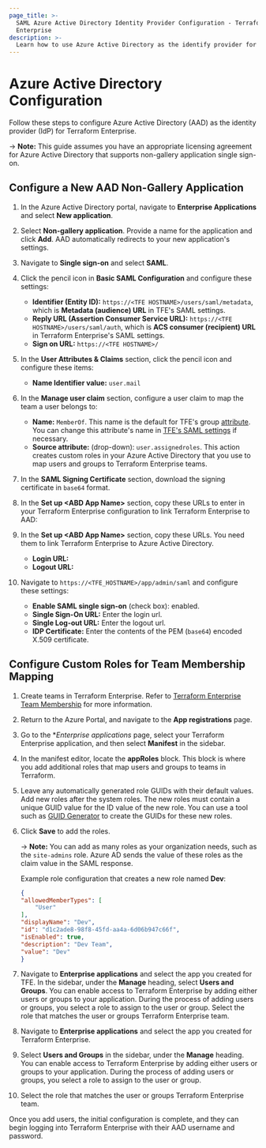 ```yaml
---
page_title: >-
  SAML Azure Active Directory Identity Provider Configuration - Terraform
  Enterprise
description: >-
  Learn how to use Azure Active Directory as the identify provider for Terraform Enterprise.
---
```


# Azure Active Directory Configuration

Follow these steps to configure Azure Active Directory (AAD) as the identity provider (IdP) for Terraform Enterprise.

-> **Note:** This guide assumes you have an appropriate licensing agreement for Azure Active Directory that supports non-gallery application single sign-on.

## Configure a New AAD Non-Gallery Application

1. In the Azure Active Directory portal, navigate to **Enterprise Applications** and select **New application**.

1. Select **Non-gallery application**. Provide a name for the application and click **Add**. AAD automatically redirects to your new application's settings.

1. Navigate to **Single sign-on** and select **SAML**.

1. Click the pencil icon in **Basic SAML Configuration** and configure these settings:
   - **Identifier (Entity ID):** `https://<TFE HOSTNAME>/users/saml/metadata`, which is **Metadata (audience) URL** in TFE's SAML settings.
   - **Reply URL (Assertion Consumer Service URL):** `https://<TFE HOSTNAME>/users/saml/auth`, which is **ACS consumer (recipient) URL** in Terraform Enterprise's SAML settings.
   - **Sign on URL:** `https://<TFE HOSTNAME>/`

1. In the **User Attributes & Claims** section, click the pencil icon and configure these items:
   - **Name Identifier value:** `user.mail`

1. In the **Manage user claim** section, configure a user claim to map the team a user belongs to:
   - **Name:** `MemberOf`. This name is the default for TFE's group [attribute](/terraform/enterprise/saml/attributes). You can change this attribute's name in [TFE's SAML settings](/terraform/enterprise/saml/configuration) if necessary.
   - **Source attribute:** (drop-down): `user.assignedroles`. This action creates custom roles in your Azure Active Directory that you use to map users and groups to Terraform Enterprise teams.

1. In the **SAML Signing Certificate** section, download the signing certificate in `base64` format.

1. In the **Set up &lt;ABD App Name&gt;** section, copy these URLs to enter in your Terraform Enterprise configuration to link Terraform Enterprise to AAD:

1. In the **Set up &lt;ABD App Name&gt;** section, copy these URLs. You need them to link Terraform Enterprise to Azure Active Directory.
   - **Login URL:**
   - **Logout URL:**

1. Navigate to `https://<TFE_HOSTNAME>/app/admin/saml` and configure these settings:
   - **Enable SAML single sign-on** (check box): enabled.
   - **Single Sign-On URL:** Enter the login url.
   - **Single Log-out URL:** Enter the logout url.
   - **IDP Certificate:** Enter the contents of the PEM (`base64`) encoded X.509 certificate.

## Configure Custom Roles for Team Membership Mapping

1. Create teams in Terraform Enterprise. Refer to [Terraform Enterprise Team Membership](/terraform/enterprise/saml/team-membership) for more information.

1. Return to the Azure Portal, and navigate to the **App registrations** page.

1. Go to the **Enterprise applications* page, select your Terraform Enterprise application, and then select **Manifest** in the sidebar.

1. In the manifest editor, locate the **appRoles** block. This block is where you add additional roles that map users and groups to teams in Terraform.

1. Leave any automatically generated role GUIDs with their default values. Add new roles after the system roles. The new roles must contain a unique GUID value for the ID value of the new role. You can use a tool such as [GUID Generator](https://www.guidgenerator.com) to create the GUIDs for these new roles. 

1. Click **Save** to add the roles.

   -> **Note:** You can add as many roles as your organization needs, such as the `site-admins` role. Azure AD sends the value of these roles as the claim value in the SAML response.

   Example role configuration that creates a new role named **Dev**:

   ```json
   {
   "allowedMemberTypes": [
       "User"
   ],
   "displayName": "Dev",
   "id": "d1c2ade8-98f8-45fd-aa4a-6d06b947c66f",
   "isEnabled": true,
   "description": "Dev Team",
   "value": "Dev"
   }
   ```

1. Navigate to **Enterprise applications** and select the app you created for TFE. In the sidebar, under the **Manage** heading, select **Users and Groups**. You can enable access to Terraform Enterprise by adding either users or groups to your application. During the process of adding users or groups, you select a role to assign to the user or group. Select the role that matches the user or groups Terraform Enterprise team.

1. Navigate to **Enterprise applications** and select the app you created for Terraform Enterprise. 

1. Select **Users and Groups** in the sidebar, under the **Manage** heading. You can enable access to Terraform Enterprise by adding either users or groups to your application. During the process of adding users or groups, you select a role to assign to the user or group. 

1. Select the role that matches the user or groups Terraform Enterprise team.

Once you add users, the initial configuration is complete, and they can begin logging into Terraform Enterprise with their AAD username and password.
